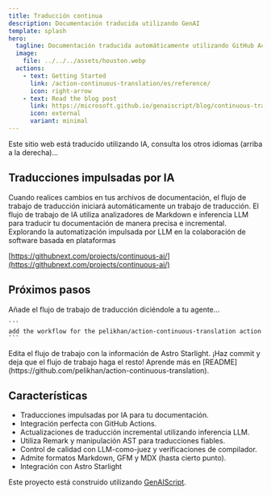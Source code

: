 ```yaml
---
title: Traducción continua
description: Documentación traducida utilizando GenAI
template: splash
hero:
  tagline: Documentación traducida automáticamente utilizando GitHub Actions y Modelos
  image:
    file: ../../../assets/houston.webp
  actions:
    - text: Getting Started
      link: /action-continuous-translation/es/reference/
      icon: right-arrow
    - text: Read the blog post
      link: https://microsoft.github.io/genaiscript/blog/continuous-translations/
      icon: external
      variant: minimal
---
```



Este sitio web está traducido utilizando IA, consulta los otros idiomas (arriba a la derecha)...

## Traducciones impulsadas por IA

<CardGrid>
  <Card title="Acciones de GitHub" icon="github">
    Cuando realices cambios en tus archivos de documentación, el flujo de trabajo de traducción iniciará automáticamente un trabajo de traducción.
  </Card>

  <Card title="Modelos de GitHub" icon="seti:markdown">
    El flujo de trabajo de IA utiliza analizadores de Markdown e inferencia LLM para traducir tu documentación de manera precisa e incremental.
  </Card>
</CardGrid>

<Card title="IA continua" icon="rocket">
  Explorando la automatización impulsada por LLM en la colaboración de software basada en plataformas

[https://githubnext.com/projects/continuous-ai/](https://githubnext.com/projects/continuous-ai/)

</Card>

## Próximos pasos

<CardGrid stagger>
  <Card title="Añadir el flujo de trabajo" icon="pencil">
    Añade el flujo de trabajo de traducción diciéndole a tu agente...

    ```
    add the workflow for the pelikhan/action-continuous-translation action
    ```

  </Card>

<Card title="Configura tu sitio" icon="setting">
  Edita el flujo de trabajo con la información de Astro Starlight.
</Card>

<Card title="¡Traduce!" icon="add-document">
  ¡Haz commit y deja que el flujo de trabajo haga el resto!
</Card>

  <Card title="Leer la documentación" icon="open-book">
    Aprende más en
    [README](https://github.com/pelikhan/action-continuous-translation).
  </Card>
</CardGrid>

## Características

- Traducciones impulsadas por IA para tu documentación.
- Integración perfecta con GitHub Actions.
- Actualizaciones de traducción incremental utilizando inferencia LLM.
- Utiliza Remark y manipulación AST para traducciones fiables.
- Control de calidad con LLM-como-juez y verificaciones de compilador.
- Admite formatos Markdown, GFM y MDX (hasta cierto punto).
- Integración con Astro Starlight

Este proyecto está construido utilizando [GenAIScript](https://microsoft.github.io/genaiscript).
